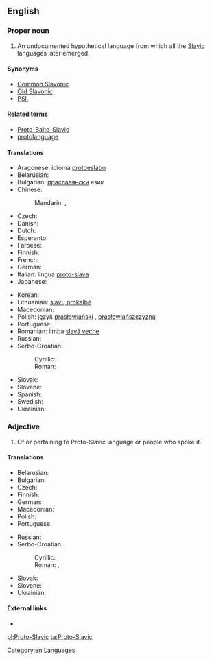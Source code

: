 ==English==
{{wikipedia}}

===Proper noun===
{{en-proper noun|head=[[proto-|Proto]]-[[Slavic]]}}

# An undocumented hypothetical language from which all the [[Slavic]] languages later emerged.

====Synonyms====
* [[Common Slavonic]]
* [[Old Slavonic]]
* [[PSl.]]

====Related terms====
* [[Proto-Balto-Slavic]]
* [[protolanguage]]

====Translations====
{{trans-top|Proto-Slavic}}
* Aragonese: idioma [[protoeslabo]] {{m}}
* Belarusian: {{t|be|праславянская мова|f|tr=praslavjánskaja móva|sc=Cyrl}}
* Bulgarian: [[праславянски]] език {{m}}
* Chinese:
*: Mandarin: {{t|cmn|原始斯拉夫語|sc=Hani}}, {{t|cmn|原始斯拉夫语|tr=yuánshǐ Sīlāfū yǔ|sc=Hani}}
* Czech: {{t|cs|praslovanština|f}}
* Danish: {{t|da|urslavisk|n}}
* Dutch: {{t|nl|Oerslavisch|n}}
* Esperanto: {{t|eo|Slava pralingvo}}
* Faroese: {{t|fo|fornslaviskt|n}}
* Finnish: {{t|fi|kantaslaavi}}
* French: {{t+|fr|proto-slave|m}}
* German: {{t|de|Urslawisch|n}}
* Italian: lingua [[proto-slava]] {{f}}
* Japanese: {{t|ja|スラヴ祖語|tr=Suravu so-go|sc=Jpan}}
{{trans-mid}}
* Korean: {{t|ko|슬라브조어|tr=seullabeujoeo|sc=Kore}}
* Lithuanian: [[slavų prokalbė]]
* Macedonian: {{t|mk|прасловенски јазик|m|tr=praslóvenski jázik}}
* Polish: język [[prasłowiański]] {{m}}, [[prasłowiańszczyzna]] {{f}}
* Portuguese: {{t|pt|proto-eslavo|m}}
* Romanian: limba [[slavă veche]] {{f}}
* Russian: {{t+|ru|праславянский язык|m|tr=praslavjánskij jazýk}}
* Serbo-Croatian:
*: Cyrillic: {{t|sh|прасловенски|m|sc=Cyrl}}
*: Roman: {{t|sh|prȁslavēnskī|m}}
* Slovak: {{t|sk|praslovančina|f}}
* Slovene: {{t|sl|praslovanščina|f}}
* Spanish: {{t|es|protoeslavo|m}}
* Swedish: {{t|sv|samslaviska|c}}
* Ukrainian: {{t+|uk|праслов'янська мова|f|tr=praslov”jáns’ka móva|sc=Cyrl}}
{{trans-bottom}}

===Adjective===
{{en-adj|-}}

# Of or pertaining to Proto-Slavic language or people who spoke it.

====Translations====
{{trans-top|of or pertaining to Proto-Slavic language or people who spoke it}}
* Belarusian: {{t|be|праславянскі|tr=praslavjánski|sc=Cyrl}}
* Bulgarian: {{t|bg|праславянски|tr=praslavjánski|sc=Cyrl}}
* Czech: {{t|cs|praslovanský}}
* Finnish: {{t|fi|kantaslaavilainen}}
* German: {{t+|de|urslawisch}}
* Macedonian: {{t|mk|прасловенски|m|tr=praslóvenski}}
* Polish: {{t|pl|prasłowiański|m}}
* Portuguese: {{t|pt|proto-eslavo}}
{{trans-mid}}
* Russian: {{t+|ru|праславянский|tr=praslavjánskij|sc=Cyrl}}
* Serbo-Croatian:
*: Cyrillic: {{t|sh|праславенски}}, {{t|sh|прасловенски}}
*: Roman: {{t|sh|praslavenski}}, {{t|sh|praslovenski}}
* Slovak: {{t|sk|praslovanský}}
* Slovene: {{t|sl|praslovanski}}
* Ukrainian: {{t+|uk|праслов'янський|tr=praslov”jáns’kyj|sc=Cyrl}}
{{trans-bottom}}

====External links====
* {{pedialite|Proto-Slavic language}}

[[Category:en:Languages]]

[[pl:Proto-Slavic]]
[[ta:Proto-Slavic]]